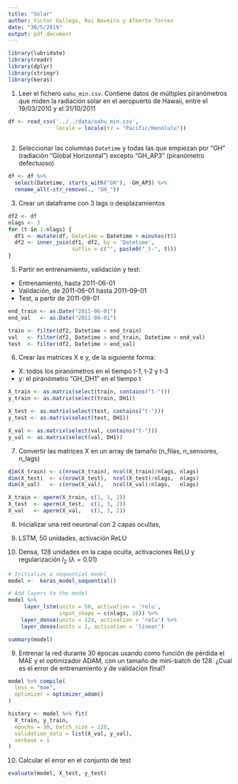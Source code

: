 ```yaml
---
title: "Solar"
author: Victor Gallego, Roi Naveiro y Alberto Torres
date: "30/5/2019"
output: pdf_document
---
```


```r
library(lubridate)
library(readr)
library(dplyr)
library(stringr)
library(keras)
```

1. Leer el fichero `oahu_min.csv`. Contiene datos de múltiples piranómetros que miden la radiación solar en el aeropuerto de Hawaii, entre el 19/03/2010 y el 31/10/2011

```r
df <- read_csv('../../data/oahu_min.csv', 
               locale = locale(tz = "Pacific/Honolulu"))
  
```

2. Seleccionar las columnas `Datetime` y todas las que empiezan por "GH" (radiación "Global Horizontal") excepto "GH_AP3" (piranómetro defectuoso)

```r
df <- df %>% 
  select(Datetime, starts_with("GH"), -GH_AP3) %>%
  rename_all(~str_remove(., "GH_"))
```

3. Crear un dataframe con 3 lags o desplazamientos

```r
df2 <- df
nlags <- 3
for (t in 1:nlags) {
  df1 <- mutate(df, Datetime = Datetime + minutes(t))
  df2 <- inner_join(df1, df2, by = 'Datetime', 
                    suffix = c("", paste0("_t-", t)))
}
```

5. Partir en entrenamiento, validación y test:

  * Entrenamiento, hasta 2011-06-01
  * Validación, de 2011-06-01 hasta 2011-09-01
  * Test, a partir de 2011-09-01

```r
end_train <- as.Date("2011-06-01")
end_val   <- as.Date("2011-09-01")

train <- filter(df2, Datetime < end_train)
val   <- filter(df2, Datetime > end_train, Datetime < end_val)
test  <- filter(df2, Datetime > end_val)
```

6. Crear las matrices X e y, de la siguiente forma:

  * X: todos los piranómetros en el tiempo t-1, t-2 y t-3
  * y: el piranómetro "GH_DH1" en el tiempo t

```r
X_train <- as.matrix(select(train, contains("t-")))
y_train <- as.matrix(select(train, DH1))

X_test <- as.matrix(select(test, contains("t-")))
y_test <- as.matrix(select(test, DH1))

X_val <- as.matrix(select(val, contains("t-")))
y_val <- as.matrix(select(val, DH1))
```


7. Convertir las matrices X en un array de tamaño (n_filas, n_sensores, n_lags)

```r
dim(X_train) <- c(nrow(X_train), ncol(X_train)/nlags, nlags)
dim(X_test)  <- c(nrow(X_test),  ncol(X_test)/nlags,  nlags)
dim(X_val)   <- c(nrow(X_val),   ncol(X_val)/nlags,   nlags)

X_train <- aperm(X_train, c(1, 3, 2))
X_test  <- aperm(X_test,  c(1, 3, 2))
X_val   <- aperm(X_val,   c(1, 3, 2))
```


8. Inicializar una red neuronal con 2 capas ocultas, 

  1. LSTM, 50 unidades, activación ReLU
  
  2. Densa, 128 unidades en la capa oculta, activaciones ReLU y regularización $l_2$ ($\lambda = 0.01$)

```r
# Initialize a sequential model
model <-  keras_model_sequential()

# Add layers to the model
model %>% 
     layer_lstm(units = 50, activation = 'relu', 
                input_shape = c(nlags, 16)) %>%
    layer_dense(units = 128, activation = 'relu') %>%
    layer_dense(units = 1, activation = 'linear')
```

```r
summary(model)
```

9. Entrenar la red durante 30 épocas usando como función de pérdida el MAE y el optimizador ADAM, con un tamaño de mini-batch de 128. ¿Cual es el error de entrenamiento y de validación final?

```r
model %>% compile(
  loss = "mae",
  optimizer = optimizer_adam()
)
```

```r
history <- model %>% fit(
  X_train, y_train, 
  epochs = 30, batch_size = 128, 
  validation_data = list(X_val, y_val),
  verbose = 1
)
```

10. Calcular el error en el conjunto de test

```r
evaluate(model, X_test, y_test)
```
